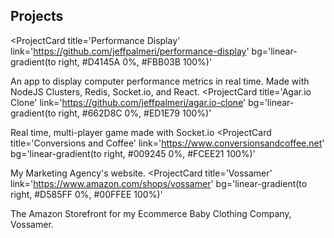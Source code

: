 ## Projects

<ProjectCard
  title='Performance Display'
  link='https://github.com/jeffpalmeri/performance-display'
  bg='linear-gradient(to right, #D4145A 0%, #FBB03B 100%)'
>
  An app to display computer performance metrics in real time. Made with NodeJS
  Clusters, Redis, Socket.io, and React.
</ProjectCard>
<ProjectCard
  title='Agar.io Clone'
  link='https://github.com/jeffpalmeri/agar.io-clone'
  bg='linear-gradient(to right, #662D8C 0%, #ED1E79 100%)'
>
  Real time, multi-player game made with Socket.io
</ProjectCard>
<ProjectCard
  title='Conversions and Coffee'
  link='https://www.conversionsandcoffee.net'
  bg='linear-gradient(to right, #009245 0%, #FCEE21 100%)'
>
  My Marketing Agency's website.
</ProjectCard>
<ProjectCard
  title='Vossamer'
  link='https://www.amazon.com/shops/vossamer'
  bg='linear-gradient(to right, #D585FF 0%, #00FFEE 100%)'
>
  The Amazon Storefront for my Ecommerce Baby Clothing Company, Vossamer.
</ProjectCard>
